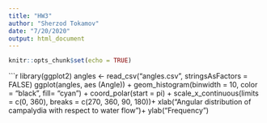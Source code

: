 ```yaml
---
title: "HW3"
author: "Sherzod Tokamov"
date: "7/20/2020"
output: html_document
---
```


```r
knitr::opts_chunk$set(echo = TRUE)
```

```r
library(ggplot2)
angles <- read_csv("angles.csv", stringsAsFactors = FALSE)
ggplot(angles, aes (Angle)) +
  geom_histogram(binwidth = 10, color = "black", fill= "cyan") +
  coord_polar(start = pi) +
  scale_x_continuous(limits = c(0, 360), breaks = c(270, 360, 90, 180))+
  xlab("Angular distribution of campalydia with respect to water flow")+
  ylab("Frequency")